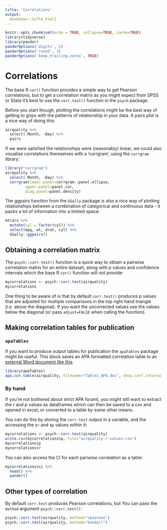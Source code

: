 ```yaml
---
title: 'Correlations'
output:
  bookdown::tufte_html2
---
```


```r
knitr::opts_chunk$set(echo = TRUE, collapse=TRUE, cache=TRUE)
library(tidyverse)
library(pander)
panderOptions('digits', 2)
panderOptions('round', 3)
panderOptions('keep.trailing.zeros', TRUE)

```


# Correlations


The base R `cor()` function provides a simple way to get Pearson correlations, but to get a correlation matrix as you might expect from SPSS or Stata it's best to use the ``corr.test()`` function in the `psych` package.

Before you start though, plotting the correlations might be the best way of getting to grips with the patterns of relationship in your data.  A pairs plot is a nice way of doing this:


```r
airquality %>% 
  select(-Month, -Day) %>% 
  pairs
```


If we were satisfied the relationships were (reasonably) linear, we could also visualise correlations themselves with a 'corrgram', using the `corrgram` library:


```r
library("corrgram")
airquality %>% 
  select(-Month, -Day) %>% 
  corrgram(lower.panel=corrgram::panel.ellipse,
         upper.panel=panel.cor,
         diag.panel=panel.density)

```


The ggpairs function from the `GGally` package is also a nice way of plotting relationships between a combination of categorical and continuous data - it packs a lot of information into a limited space:


```r
mtcars %>% 
  mutate(cyl = factor(cyl)) %>% 
  select(mpg, wt, drat, cyl) %>% 
  GGally::ggpairs()

```



## Obtaining a correlation matrix


The `psych::corr.test()` function is a quick way to obtain a pairwise correlation matrix for an entire dataset, along with p values and confidence intervals which the base R `cor()` function will not provide:


```r
mycorrelations <- psych::corr.test(airquality)
mycorrelations
```


One thing to be aware of is that by default `corr.test()` produces p values that are adjusted for multiple comparisons in the top right hand triangle (i.e. above the diagonal). If you want the uncorrected values use the values below the diagonal (or pass `adjust=FALSE` when calling the function). 


## Making correlation tables for publication


### `apaTables`
If you want to produce output tables for publication the `apaTables` package might be useful. This block saves an APA formatted correlation table to an [external Word document like this](Table1_APA.doc).

```r
library(apaTables)
apa.cor.table(airquality, filename="Table1_APA.doc", show.conf.interval=F)
```


### By hand

If you're not bothered about strict APA foramt, you might still want to extract the *r* and *p* values as dataframes which can then be saved to a csv and opened in excel, or converted to a table by some other means. 

You can do this by storing the `corr.test` output in a variable, and the accessing the `$r` and `$p` values within it:


```r
mycorrelations <- psych::corr.test(airquality)
write.csv(mycorrelations$p, file="airquality-r-values.csv")
mycorrelations$p 
mycorrelations$r 
```


You can also access the CI for each pariwise correlation as a table:

```r
mycorrelations$ci %>% 
  head() %>% 
  pander()
```


## Other types of correlation

By default `corr.test` produces Pearson correlations, but You can pass the `method` argument `psych::corr.test()`:

```r
psych::corr.test(airquality, method="spearman")
psych::corr.test(airquality, method="kendall")
```




